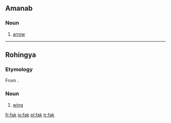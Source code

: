 ==Amanab==

===Noun===
{{infl|amn|noun}}

# [[arrow]]

----

==Rohingya==

===Etymology===
From {{Beng.|cit}}.

===Noun===
{{infl|cit|noun}}

# [[wing]]

[[fr:fak]]
[[io:fak]]
[[pl:fak]]
[[tr:fak]]